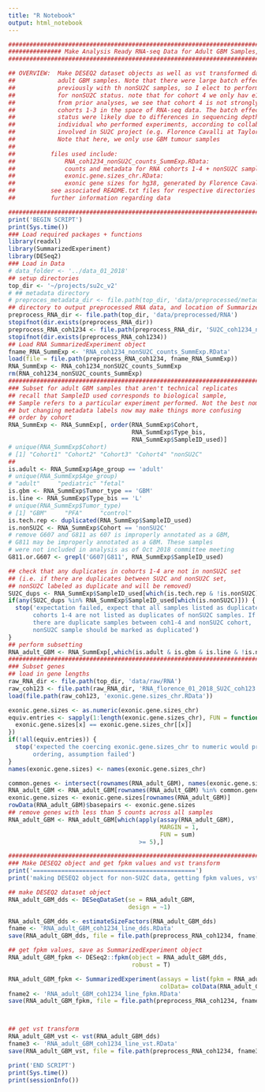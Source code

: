 ```yaml
---
title: "R Notebook"
output: html_notebook
---
```



```r
#####################################################################################################
############### Make Analysis Ready RNA-seq Data for Adult GBM Samples, coh1234 + nonSU2C ###########
#####################################################################################################

## OVERVIEW:  Make DESEQ2 dataset objects as well as vst transformed data for
##            adult GBM samples. Note that there were large batch effects observed
##            previously with th nonSU2C samples, so I elect to perform batch correction
##            for nonSU2C status. note that for cohort 4 we only hav e1 sample, and 
##            from prior analyses, we see that cohort 4 is not strongly separated from
##            cohorts 1-3 in the space of RNA-seq data. The batch effects for nonSU2C
##            status were likely due to differences in sequencing depth as well as
##            individual who performed experiments, according to collaborators
##            involved in SU2C project (e.g. Florence Cavalli at Taylor Lab)
##            Note that here, we only use GBM tumour samples
##
##          files used include: 
##              RNA_coh1234_nonSU2C_counts_SummExp.RData:
##              counts and metadata for RNA cohorts 1-4 + nonSU2C samples
##              exonic.gene.sizes_chr.RData:
##              exonic gene sizes for hg38, generated by Florence Cavalli
##          see associated README.txt files for respective directories if you want 
##          further information regarding data

#############################################################################################
print('BEGIN SCRIPT')
print(Sys.time())
### Load required packages + functions
library(readxl)
library(SummarizedExperiment)
library(DESeq2)
### Load in Data
# data_folder <- '../data_01_2018'
## setup directories
top_dir <- '~/projects/su2c_v2'
# ## metadata directory
# preproces_metadata_dir <- file.path(top_dir, 'data/preprocessed/metadata')
## directory to output preprocessed RNA data, and location of SummarizedExperimentObject
preprocess_RNA_dir <- file.path(top_dir, 'data/preprocessed/RNA')
stopifnot(dir.exists(preprocess_RNA_dir))
preprocess_RNA_coh1234 <- file.path(preprocess_RNA_dir, 'SU2C_coh1234_nonSU2C')
stopifnot(dir.exists(preprocess_RNA_coh1234))
## Load RNA SummarizedExperiment object
fname_RNA_SummExp <- 'RNA_coh1234_nonSU2C_counts_SummExp.RData'
load(file = file.path(preprocess_RNA_coh1234, fname_RNA_SummExp))
RNA_SummExp <- RNA_coh1234_nonSU2C_counts_SummExp
rm(RNA_coh1234_nonSU2C_counts_SummExp)
###############################################################################
### Subset for adult GBM samples that aren't technical replicates
## recall that SampleID used corresponds to biological sample,
## Sample refers to a particular experiment performed. Not the best nomenclature,
## but changing metadata labels now may make things more confusing
## order by cohort 
RNA_SummExp <- RNA_SummExp[, order(RNA_SummExp$Cohort,
                                   RNA_SummExp$Type_bis,
                                   RNA_SummExp$SampleID_used)]
# unique(RNA_SummExp$Cohort)
# [1] "Cohort1" "Cohort2" "Cohort3" "Cohort4" "nonSU2C"
##
is.adult <- RNA_SummExp$Age_group == 'adult'
# unique(RNA_SummExp$Age_group)
# "adult"     "pediatric" "fetal"   
is.gbm <- RNA_SummExp$Tumor_type == 'GBM'
is.line <- RNA_SummExp$Type_bis == 'L'
# unique(RNA_SummExp$Tumor_type)
# [1] "GBM"     "PFA"     "control"
is.tech.rep <- duplicated(RNA_SummExp$SampleID_used)
is.nonSU2C <- RNA_SummExp$Cohort == 'nonSU2C'
# remove G607 and G811 as 607 is improperly annotated as a GBM,
# G811 may be improperly annotated as a GBM. These samples 
# were not included in analysis as of Oct 2018 committee meeting
G811.or.G607 <- grepl('G607|G811', RNA_SummExp$SampleID_used)

## check that any duplicates in cohorts 1-4 are not in nonSU2C set
## (i.e. if there are duplicates between SU2C and nonSU2C set, 
## nonSU2C labeled as duplicate and will be removed)
SU2C_dups <- RNA_SummExp$SampleID_used[which(is.tech.rep & !is.nonSU2C)]
if(any(SU2C_dups %in% RNA_SummExp$SampleID_used[which(is.nonSU2C)])) {
  stop('expectation failed, expect that all samples listed as duplicate in
       cohorts 1-4 are not listed as duplicates of nonSU2C samples. If
       there are duplicate samples between coh1-4 and nonSU2C cohort,
       nonSU2C sample should be marked as duplicated')
}
## perform subsetting
RNA_adult_GBM <- RNA_SummExp[,which(is.adult & is.gbm & is.line & !is.nonSU2C & !is.tech.rep & !G811.or.G607)]
#########################################################################
### Subset genes
## load in gene lengths
raw_RNA_dir <- file.path(top_dir, 'data/raw/RNA')
raw_coh123 <- file.path(raw_RNA_dir, 'RNA_florence_01_2018_SU2C_coh123')
load(file.path(raw_coh123, 'exonic.gene.sizes_chr.RData'))

exonic.gene.sizes <- as.numeric(exonic.gene.sizes_chr)
equiv.entries <- sapply(1:length(exonic.gene.sizes_chr), FUN = function(x) {
  exonic.gene.sizes[x] == exonic.gene.sizes_chr[[x]]
})
if(!all(equiv.entries)) {
  stop('expected the coercing exonic.gene.sizes_chr to numeric would preserve
       ordering, assumption failed')
}
names(exonic.gene.sizes) <- names(exonic.gene.sizes_chr)

common.genes <- intersect(rownames(RNA_adult_GBM), names(exonic.gene.sizes))
RNA_adult_GBM <- RNA_adult_GBM[rownames(RNA_adult_GBM) %in% common.genes,]
exonic.gene.sizes <- exonic.gene.sizes[rownames(RNA_adult_GBM)]
rowData(RNA_adult_GBM)$basepairs <- exonic.gene.sizes
## remove genes with less than 5 counts across all samples
RNA_adult_GBM <- RNA_adult_GBM[which(apply(assay(RNA_adult_GBM), 
                                           MARGIN = 1, 
                                           FUN = sum) 
                                     >= 5),]

#########################################################################
### Make DESEQ2 object and get fpkm values and vst transform
print('==============================================')
print('making DESEQ2 object for non-SU2C data, getting fpkm values, vst transform')

## make DESEQ2 dataset object
RNA_adult_GBM_dds <- DESeqDataSet(se = RNA_adult_GBM,
                                  design = ~1)

RNA_adult_GBM_dds <- estimateSizeFactors(RNA_adult_GBM_dds)
fname <- 'RNA_adult_GBM_coh1234_line_dds.RData'
save(RNA_adult_GBM_dds, file = file.path(preprocess_RNA_coh1234, fname))

## get fpkm values, save as SummarizedExperiment object
RNA_adult_GBM_fpkm <- DESeq2::fpkm(object = RNA_adult_GBM_dds, 
                                   robust = T)

RNA_adult_GBM_fpkm <- SummarizedExperiment(assays = list(fpkm = RNA_adult_GBM_fpkm),
                                           colData= colData(RNA_adult_GBM_dds))
fname2 <- 'RNA_adult_GBM_coh1234_line_fpkm.RData'
save(RNA_adult_GBM_fpkm, file = file.path(preprocess_RNA_coh1234, fname2))



## get vst transform
RNA_adult_GBM_vst <- vst(RNA_adult_GBM_dds)
fname3 <- 'RNA_adult_GBM_coh1234_line_vst.RData'
save(RNA_adult_GBM_vst, file = file.path(preprocess_RNA_coh1234, fname3))

print('END SCRIPT')
print(Sys.time())
print(sessionInfo())
```

